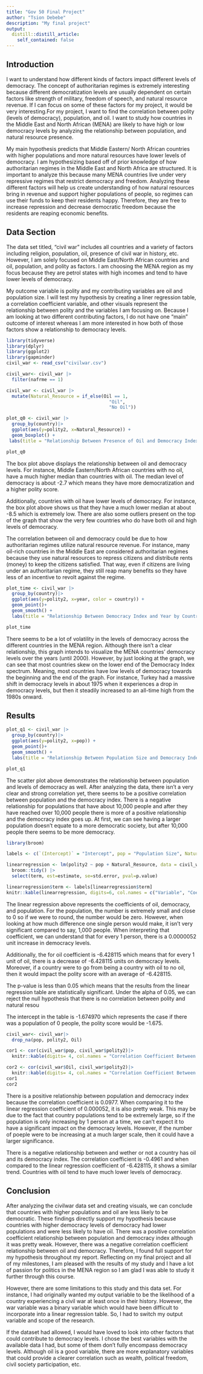 ```yaml
---
title: "Gov 50 Final Project"
author: "Tsion Debebe"
description: "My final project"
output:
  distill::distill_article:
    self_contained: false
---
```


## Introduction

I want to understand how different kinds of factors impact different levels of democracy. The concept of authoritarian regimes is extremely interesting because different democratization levels are usually dependent on certain factors like strength of military, freedom of speech, and natural resource revenue. If I can focus on some of these factors for my project, it would be very interesting.For my project, I want to find the correlation between polity (levels of democracy), population, and oil. I want to study how countries in the Middle East and North African (MENA) are likely to have high or low democracy levels by analyzing the relationship between population, and natural resource presence. 

My main hypothesis predicts that Middle Eastern/ North African countries with higher populations and more natural resources have lower levels of democracy. I am hypothesizing based off of prior knowledge of how authoritarian regimes in the Middle East and North Africa are structured. It is important to analyze this because many MENA countries live under very repressive regimes that restrict democracy and freedom. Analyzing these different factors will help us create understanding of how natural resources bring in revenue and support higher populations of people, so regimes can use their funds to keep their residents happy. Therefore, they are free to increase repression and decrease democratic freedom because the residents are reaping economic benefits. 

## Data Section

The data set titled, "civil war" includes all countries and a variety of factors including religion, population, oil, presence of civil war in history, etc. However, I am solely focused on Middle East/North African countries and oil, population, and polity as factors. I am choosing the MENA region as my focus because they are petrol states with high incomes and tend to have lower levels of democracy. 

My outcome variable is polity and my contributing variables are oil and population size. I will test my hypothesis by creating a liner regression table, a correlation coefficient variable, and other visuals represent the relationship between polity and the variables I am focusing on. Because I am looking at two different contributing factors, I do not have one "main" outcome of interest whereas I am more interested in how both of those factors show a relationship to democracy levels.

```r
library(tidyverse)
library(dplyr)
library(ggplot2)
library(gapminder)
civil_war <- read_csv("civilwar.csv")

```

```r
civil_war<- civil_war |>
  filter(nafrme == 1)

civil_war <- civil_war |>
  mutate(Natural_Resource = if_else(Oil == 1,
                                      "Oil",
                                      "No Oil"))

plot_q0 <- civil_war |>
  group_by(country)|>
  ggplot(aes(y=polity2, x=Natural_Resource)) +
  geom_boxplot() +
 labs(title = "Relationship Between Presence of Oil and Democracy Index" , x = "Oil", y = "Democracy Index") 

plot_q0

```
The box plot above displays the relationship between oil and democracy levels. For instance, Middle Eastern/North African countries with no oil, have a much higher median than countries with oil. The median level of democracy is about -2.7 which means they have more democratization and a higher polity score. 

Additionally, countries with oil have lower levels of democracy. For instance, the box plot above shows us that they have a much lower median at about -8.5 which is extremely low. There are also some outliers present on the top of the graph that show the very few countries who do have both oil and high levels of democracy.

The correlation between oil and democracy could be due to how authoritarian regimes utilize natural resource revenue. For instance, many oil-rich countries in the Middle East are considered authoritarian regimes because they use natural resources to repress citizens and distribute rents (money) to keep the citizens satisfied. That way, even if citizens are living under an authoritarian regime, they still reap many benefits so they have less of an incentive to revolt against the regime. 


```r
plot_time <- civil_war |>
  group_by(country)|>
  ggplot(aes(y=polity2, x=year, color = country)) +
  geom_point()+
  geom_smooth() +
  labs(title = "Relationship Between Democracy Index and Year by Country" , x = "Years", y = "Democracy Index")

plot_time

```
There seems to be a lot of volatility in the levels of democracy across the different countries in the MENA region. Although there isn't a clear relationship, this graph intends to visualize the MENA countries' democracy levels over the years (until 2000). However, by just looking at the graph, we can see that most countries skew on the lower end of the Democracy Index spectrum. Meaning, most countries have low levels of democracy towards the beginning and the end of the graph. For instance, Turkey had a massive shift in democracy levels in about 1975 when it experiences a drop in democracy levels, but then it steadily increased to an all-time high from the 1980s onward. 

## Results 

```r
plot_q1 <- civil_war |>
  group_by(country)|>
  ggplot(aes(y=polity2, x=pop)) +
  geom_point()+
  geom_smooth() +
  labs(title = "Relationship Between Population Size and Democracy Index" , x = "Population", y = "Democracy Index")

plot_q1
```
The scatter plot above demonstrates the relationship between population and levels of democracy as well. After analyzing the data, there isn't a very clear and strong correlation yet, there seems to be a positive correlation between population and the democracy index. There is a negative relationship for populations that have about 10,000 people and after they have reached over 10,000 people there is more of a positive relationship and the democracy index goes up. At first, we can see having a larger population doesn't equate to a more democratic society, but after 10,000 people there seems to be more democracy.


```r
library(broom)

labels <- c(`(Intercept)` = "Intercept", pop = "Population Size", Natural_ResourceOil = "Presence of Oil")

linearregression <- lm(polity2 ~ pop + Natural_Resource, data = civil_war) |>
  broom::tidy() |>
  select(term, est=estimate, se=std.error, pval=p.value)

linearregression$term <- labels[linearregression$term]
knitr::kable(linearregression, digits=6, col.names = c("Variable", "Coefficient Estimate", "Standard Error", "P-Value"))

```
The linear regression above represents the coefficients of oil, democracy, and population. For the population, the number is extremely small and close to 0 so if we were to round, the number would be zero. However, when looking at how much difference one single person would make, it isn't very significant compared to say, 1,000 people. When interpreting that coefficient, we can understand that for every 1 person, there is a 0.0000052 unit increase in democracy levels. 

Additionally, the for oil coefficient is -6.428115 which means that for every 1 unit of oil, there is a decrease of -6.428115 units on democracy levels. Moreover, if a country were to go from being a country with oil to no oil, then it would impact the polity score with an average of -6.428115.

The p-value is less than 0.05 which means that the results from the linear regression table are statistically significant. Under the alpha of 0.05, we can reject the null hypothesis that there is no correlation between polity and natural resou 

The intercept in the table is -1.674970 which represents the case if there was a population of 0 people, the polity score would be -1.675.

```r
civil_war<- civil_war|>
  drop_na(pop, polity2, Oil)

cor1 <- cor(civil_war$pop, civil_war$polity2)|>
  knitr::kable(digits= 4, col.names = "Correlation Coefficient Between Population and Democracy Index")

cor2 <- cor(civil_war$Oil, civil_war$polity2)|>
  knitr::kable(digits= 4, col.names = "Correlation Coefficient Between Presence of Oil and Democracy Index")
cor1
cor2
```
There is a positive relationship between population and democracy index because the correlation coefficient is 0.0977. When comparing it to the linear regression coefficient of 0.000052, it is also pretty weak. This may be due to the fact that country populations tend to be extremely large, so if the population is only increasing by 1 person at a time, we can't expect it to have a significant impact on the democracy levels. However, if the number of poeple were to be increasing at a much larger scale, then it could have a larger significance.

There is a negative relationship between and wether or not a country has oil and its democracy index. The correlation coefficient is -0.4961 and when compared to the linear regression coefficient of -6.428115, it shows a similar trend. Countries with oil tend to have much lower levels of democracy.

## Conclusion 

After analyzing the civilwar data set and creating visuals, we can conclude that countries with higher populations and oil are less likely to be democratic. These findings directly support my hypothesis because countries with higher democracy levels of democracy had lower populations and were less likely to have oil. There was a positive correlation coefficient relationship between population and democracy index although it was pretty weak. However, there was a negative correlation coefficient relationship between oil and democracy. Therefore, I found full support for my hypothesis throughout my report. Reflecting on my final project and all of my milestones, I am pleased with the results of my study and I have a lot of passion for politics in the MENA region so I am glad I was able to study it further through this course. 

However, there are some limitations to this study and this data set. For instance, I had originally wanted my output variable to be the likelihood of a country experiencing a civil war at least once in their history. However, the war variable was a binary variable which would have been difficult to incorporate into a linear regression table. So, I had to switch my output variable and scope of the research.

If the dataset had allowed, I would have loved to look into other factors that could contribute to democracy levels. I chose the best variables with the available data I had, but some of them don't fully encompass democracy levels. Although oil is a good variable, there are more explanatory variables that could provide a clearer correlation such as wealth, political freedom, civil society participation, etc. 
